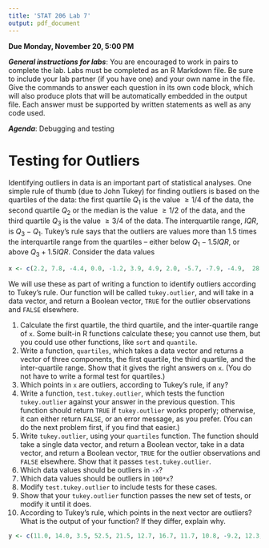 ```yaml
---
title: 'STAT 206 Lab 7'
output: pdf_document
---
```


**Due Monday, November 20, 5:00 PM**

***General instructions for labs***: You are encouraged to work in pairs to complete the lab.  Labs must be completed as an R Markdown file.  Be sure to include your lab partner (if you have one) and your own name in the file.  Give the commands to answer each question in its own code block, which will also produce plots that will be automatically embedded in the output file. Each answer must be supported by written statements as well as any code used. 

***Agenda***: Debugging and testing

Testing for Outliers
==========

Identifying outliers in data is an important part of statistical analyses. One simple rule of thumb (due to John Tukey) for finding outliers is based on the quartiles of the data: the first quartile $Q_1$ is the value $\ge 1/4$ of the data, the second quartile $Q_2$ or the median is the value $\ge 1/2$ of the data, and the third quartile $Q_3$ is the value $\ge 3/4$ of the data. The interquartile range, $IQR$, is $Q_3 - Q_1$. Tukey’s rule says that the outliers are values more than 1.5 times the interquartile range from the quartiles -- either below $Q_1 - 1.5 IQR$, or above $Q_3 + 1.5 IQR$.  Consider the data values
```r
x <- c(2.2, 7.8, -4.4, 0.0, -1.2, 3.9, 4.9, 2.0, -5.7, -7.9, -4.9,  28.7,  4.9)
```
We will use these as part of writing a function to identify outliers according to Tukey’s rule. Our function will be called `tukey.outlier`, and will take in a data vector, and return a Boolean vector, `TRUE` for the outlier observations and `FALSE` elsewhere.

1. Calculate the first quartile, the third quartile, and the inter-quartile range of `x`. Some built-in R functions calculate these; you cannot use them, but you could use other functions, like `sort` and `quantile`.
2. Write a function, `quartiles`, which takes a data vector and returns a vector of three components, the first quartile, the third quartile, and the inter-quartile range. Show that it gives the right answers on `x`. (You do not have to write a formal test for quartiles.)
3. Which points in `x` are outliers, according to Tukey’s rule, if any?
4. Write a function, `test.tukey.outlier`, which tests the function `tukey.outlier` against your answer in the previous question. This function should return `TRUE` if `tukey.outlier` works properly; otherwise, it can either return `FALSE`, or an error message, as you prefer. (You can do the next problem first, if you find that easier.)
5. Write `tukey.outlier`, using your `quartiles` function. The function should take a single data vector, and return a Boolean vector, take in a data vector, and return a Boolean vector, `TRUE` for the outlier observations and `FALSE` elsewhere. Show that it passes `test.tukey.outlier`.
6. Which data values should be outliers in `-x`?
7. Which data values should be outliers in `100*x`?
8. Modify `test.tukey.outlier` to include tests for these cases.
9. Show that your `tukey.outlier` function passes the new set of tests, or modify it until it does.
10. According to Tukey’s rule, which points in the next vector are outliers? What is the output of your function? If they differ, explain why.
```r
y <- c(11.0, 14.0, 3.5, 52.5, 21.5, 12.7, 16.7, 11.7, 10.8, -9.2, 12.3, 13.8, 11.1)
```


